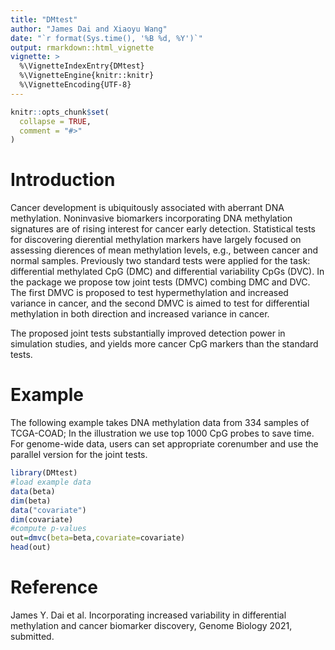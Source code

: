 ```yaml
---
title: "DMtest"
author: "James Dai and Xiaoyu Wang"
date: "`r format(Sys.time(), '%B %d, %Y')`"
output: rmarkdown::html_vignette
vignette: >
  %\VignetteIndexEntry{DMtest}
  %\VignetteEngine{knitr::knitr}
  %\VignetteEncoding{UTF-8}
---
```


```r
knitr::opts_chunk$set(
  collapse = TRUE,
  comment = "#>"
)
```
# Introduction
Cancer development is ubiquitously associated with aberrant DNA methylation.
Noninvasive biomarkers incorporating DNA methylation signatures are of rising
interest for cancer early detection. Statistical tests for discovering dierential
methylation markers have largely focused on assessing dierences of mean
methylation levels, e.g., between cancer and normal samples. Previously two standard tests 
were applied for the task: differential methylated CpG (DMC) and
differential variability CpGs (DVC). In the package we propose tow joint tests (DMVC) 
combing DMC and DVC. The first DMVC is proposed to test hypermethylation and 
increased variance in cancer, and the second DMVC is aimed to test for differential methylation
in both direction and increased variance in cancer.

The proposed joint tests substantially improved detection power in 
simulation studies, and yields more cancer CpG markers than the standard tests.


# Example
The following example takes DNA methylation data from 334 samples of TCGA-COAD;
In the illustration we use top 1000 CpG probes to save time. For genome-wide data,
users can set appropriate corenumber and use the parallel version for the joint tests.

```r
library(DMtest)
#load example data
data(beta)
dim(beta)
data("covariate")
dim(covariate)
#compute p-values 
out=dmvc(beta=beta,covariate=covariate)
head(out)
```

# Reference
James Y. Dai et al. Incorporating increased variability in differential 
methylation and cancer biomarker discovery, 
Genome Biology 2021, submitted.